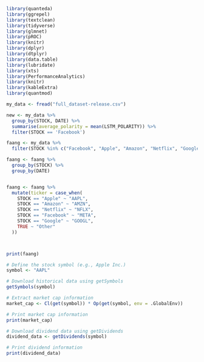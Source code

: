 
```r
library(quanteda)
library(ggrepel)
library(textclean)
library(tidyverse)
library(glmnet)
library(pROC)
library(knitr)
library(dplyr)
library(dtplyr)
library(data.table)
library(lubridate)
library(xts)
library(PerformanceAnalytics)
library(knitr)
library(kableExtra)
library(quantmod)
```



```r
my_data <- fread("full_dataset-release.csv")
```

```r
new <- my_data %>%
  group_by(STOCK, DATE) %>%
  summarise(average_polarity = mean(LSTM_POLARITY)) %>%
  filter(STOCK == 'Facebook')


```


```r

faang <- my_data %>%
  filter(STOCK %in% c("Facebook", "Apple", "Amazon", "Netflix", "Google"))

```


```r
faang <- faang %>%
  group_by(STOCK) %>%
  group_by(DATE)


faang <- faang %>% 
  mutate(ticker = case_when(
    STOCK == "Apple" ~ "AAPL",
    STOCK == "Amazon" ~ "AMZN",
    STOCK == "Netflix" ~ "NFLX",
    STOCK == "Facebook" ~ "META",
    STOCK == "Google" ~ "GOOGL",
    TRUE ~ "Other"
  ))



print(faang)
```
```r
# Define the stock symbol (e.g., Apple Inc.)
symbol <- "AAPL"

# Download historical data using getSymbols
getSymbols(symbol)

# Extract market cap information
market_cap <- Cl(get(symbol)) * Op(get(symbol, env = .GlobalEnv))

# Print market cap information
print(market_cap)

# Download dividend data using getDividends
dividend_data <- getDividends(symbol)

# Print dividend information
print(dividend_data)


```



